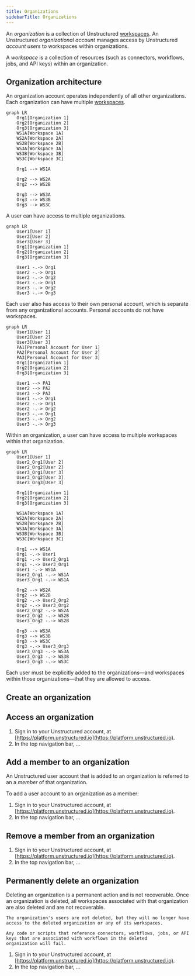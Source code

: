 ```yaml
---
title: Organizations
sidebarTitle: Organizations
---
```


An _organization_ is a collection of Unstructured [workspaces](/account/workspaces). An Unstructured _organizational account_ manages 
access by Unstructured _account users_ to workspaces within organizations. 

A _workspace_ is a collection of resources 
(such as connectors, workflows, jobs, and API keys) within an organization.

## Organization architecture

An organization account operates independently of all other organizations. Each organization can have multiple [workspaces](/account/workspaces).

```mermaid
graph LR
    Org1[Organization 1]
    Org2[Organization 2]
    Org3[Organization 3]
    WS1A[Workspace 1A]
    WS2A[Workspace 2A]
    WS2B[Workspace 2B]
    WS3A[Workspace 3A]
    WS3B[Workspace 3B]
    WS3C[Workspace 3C]

    Org1 --> WS1A
    
    Org2 --> WS2A
    Org2 --> WS2B

    Org3 --> WS3A
    Org3 --> WS3B
    Org3 --> WS3C
```

A user can have access to multiple organizations.

```mermaid
graph LR
    User1[User 1]
    User2[User 2]
    User3[User 3]
    Org1[Organization 1]
    Org2[Organization 2]
    Org3[Organization 3]

    User1 -.-> Org1
    User2 -.-> Org1
    User2 -.-> Org2
    User3 -.-> Org1
    User3 -.-> Org2
    User3 -.-> Org3
```

Each user also has access to their own personal account, which is separate from any organizational accounts. Personal accounts do not have workspaces.

```mermaid
graph LR
    User1[User 1]
    User2[User 2]
    User3[User 3]
    PA1[Personal Account for User 1]
    PA2[Personal Account for User 2]
    PA3[Personal Account for User 3]
    Org1[Organization 1]
    Org2[Organization 2]
    Org3[Organization 3]

    User1 --> PA1
    User2 --> PA2
    User3 --> PA3
    User1 -.-> Org1
    User2 -.-> Org1
    User2 -.-> Org2
    User3 -.-> Org1
    User3 -.-> Org2
    User3 -.-> Org3
```

Within an organization, a user can have access to multiple workspaces within that organization.

```mermaid
graph LR
    User1[User 1]
    User2_Org1[User 2]
    User2_Org2[User 2]
    User3_Org1[User 3] 
    User3_Org2[User 3]
    User3_Org3[User 3]

    Org1[Organization 1]
    Org2[Organization 2]
    Org3[Organization 3]

    WS1A[Workspace 1A]
    WS2A[Workspace 2A]
    WS2B[Workspace 2B]
    WS3A[Workspace 3A]
    WS3B[Workspace 3B]
    WS3C[Workspace 3C]
    
    Org1 --> WS1A
    Org1 -.-> User1
    Org1 -.-> User2_Org1
    Org1 -.-> User3_Org1
    User1 -.-> WS1A
    User2_Org1 -.-> WS1A
    User3_Org1 -.-> WS1A
    
    Org2 --> WS2A
    Org2 --> WS2B
    Org2 -.-> User2_Org2
    Org2 -.-> User3_Org2
    User2_Org2 -.-> WS2A
    User2_Org2 -.-> WS2B
    User3_Org2 -.-> WS2B
    
    Org3 --> WS3A
    Org3 --> WS3B
    Org3 --> WS3C
    Org3 -.-> User3_Org3
    User3_Org3 -.-> WS3A
    User3_Org3 -.-> WS3B
    User3_Org3 -.-> WS3C
```

Each user must be explicitly added to the organizations&mdash;and workspaces within those organizations&mdash;that they are allowed to access.

## Create an organization

## Access an organization

1. Sign in to your Unstructured account, at [https://platform.unstructured.io](https://platform.unstructured.io).
2. In the top navigation bar, ...

## Add a member to an organization

An Unstructured user account that is added to an organization is referred to an a _member_ of that organization.

To add a user account to an organization as a member:

1. Sign in to your Unstructured account, at [https://platform.unstructured.io](https://platform.unstructured.io).
2. In the top navigation bar, ...

## Remove a member from an organization

1. Sign in to your Unstructured account, at [https://platform.unstructured.io](https://platform.unstructured.io).
2. In the top navigation bar, ...

## Permanently delete an organization

<Caution>
    Deleting an organization is a permanent action and is not recoverable. Once an organization is deleted, all workspaces associated with that 
    organization are also deleted and are not recoverable.
    
    The organization's users are not deleted, but they will no longer have access to the deleted organization or any of its workspaces.

    Any code or scripts that reference connectors, workflows, jobs, or API keys that are associated with workflows in the deleted 
    organization will fail.
</Caution>

1. Sign in to your Unstructured account, at [https://platform.unstructured.io](https://platform.unstructured.io).
2. In the top navigation bar, ...